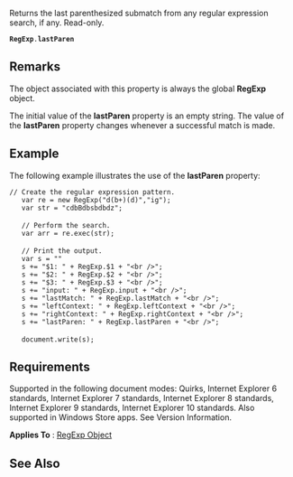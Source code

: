 Returns the last parenthesized submatch from any regular expression search, if any. Read-only.

 '''RegExp'''.'''lastParen'''

==Remarks==
The object associated with this property is always the global '''RegExp''' object.

The initial value of the '''lastParen''' property is an empty string. The value of the '''lastParen''' property changes whenever a successful match is made.


==Example==
The following example illustrates the use of the '''lastParen''' property:

 // Create the regular expression pattern.
    var re = new RegExp("d(b+)(d)","ig");
    var str = "cdbBdbsbdbdz";
 
    // Perform the search.
    var arr = re.exec(str);
 
    // Print the output.
    var s = "" 
    s += "$1: " + RegExp.$1 + "&lt;br /&gt;";
    s += "$2: " + RegExp.$2 + "&lt;br /&gt;";
    s += "$3: " + RegExp.$3 + "&lt;br /&gt;";
    s += "input: " + RegExp.input + "&lt;br /&gt;";
    s += "lastMatch: " + RegExp.lastMatch + "&lt;br /&gt;";
    s += "leftContext: " + RegExp.leftContext + "&lt;br /&gt;";
    s += "rightContext: " + RegExp.rightContext + "&lt;br /&gt;"; 
    s += "lastParen: " + RegExp.lastParen + "&lt;br /&gt;";
 
    document.write(s);

==Requirements==
Supported in the following document modes: Quirks, Internet Explorer 6 standards, Internet Explorer 7 standards, Internet Explorer 8 standards, Internet Explorer 9 standards, Internet Explorer 10 standards. Also supported in Windows Store apps. See Version Information.

'''Applies To''' : [[Objects/RegExp|RegExp Object]]


==See Also==

              

              

              

              

              

              

              
